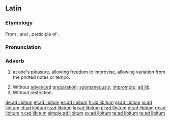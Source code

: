 ==Latin==
{{wikipedia}}

===Etymology===
From {{term|ad|lang=la}}; and {{term|libitum|lang=la}}, participle of {{term|libet|lang=la}}.

===Pronunciation===
{{a|Classical}} {{IPA|/ad ˈli.bi.tum/|lang=la}}

===Adverb===
{{head|la|adverb|head=[[ad]] [[libitum]]}}

# {{context|music|lang=la}} at one's [[pleasure]], allowing freedom to [[improvise]], allowing variation from the printed notes or tempo.
# Without [[advance]]d [[preparation]]; [[spontaneously]]; [[impromptu]]; [[ad lib]].
# Without restriction.

[[de:ad libitum]]
[[et:ad libitum]]
[[es:ad libitum]]
[[fr:ad libitum]]
[[gl:ad libitum]]
[[io:ad libitum]]
[[id:ad libitum]]
[[it:ad libitum]]
[[kn:ad libitum]]
[[pl:ad libitum]]
[[pt:ad libitum]]
[[ro:ad libitum]]
[[ru:ad libitum]]
[[simple:ad libitum]]
[[sv:ad libitum]]
[[ta:ad libitum]]
[[te:ad libitum]]